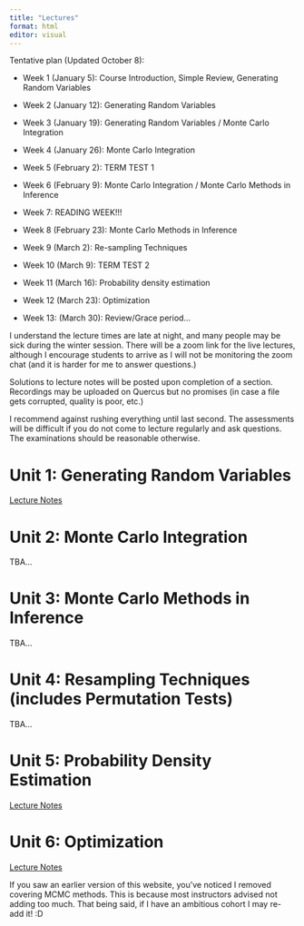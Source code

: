 ```yaml
---
title: "Lectures"
format: html
editor: visual
---
```


Tentative plan (Updated October 8):

-   Week 1 (January 5): Course Introduction, Simple Review, Generating Random Variables

-   Week 2 (January 12): Generating Random Variables

-   Week 3 (January 19): Generating Random Variables / Monte Carlo Integration

-   Week 4 (January 26): Monte Carlo Integration

-   Week 5 (February 2): TERM TEST 1

-   Week 6 (February 9): Monte Carlo Integration / Monte Carlo Methods in Inference

-   Week 7: READING WEEK!!!

-   Week 8 (February 23): Monte Carlo Methods in Inference

-   Week 9 (March 2): Re-sampling Techniques

-   Week 10 (March 9): TERM TEST 2

-   Week 11 (March 16): Probability density estimation

-   Week 12 (March 23): Optimization

-   Week 13: (March 30): Review/Grace period...

I understand the lecture times are late at night, and many people may be sick during the winter session. There will be a zoom link for the live lectures, although I encourage students to arrive as I will not be monitoring the zoom chat (and it is harder for me to answer questions.)

Solutions to lecture notes will be posted upon completion of a section. Recordings may be uploaded on Quercus but no promises (in case a file gets corrupted, quality is poor, etc.)

I recommend against rushing everything until last second. The assessments will be difficult if you do not come to lecture regularly and ask questions. The examinations should be reasonable otherwise.

# Unit 1: Generating Random Variables

[Lecture Notes](lecture_notes/Unit1_Slides_nosol.pdf)

# Unit 2: Monte Carlo Integration

TBA...

# Unit 3: Monte Carlo Methods in Inference

TBA...

# Unit 4: Resampling Techniques (includes Permutation Tests)

TBA...

# Unit 5: Probability Density Estimation

[Lecture Notes](lecture_notes/Unit5_Slides_nosol.pdf)

# Unit 6: Optimization

[Lecture Notes](lecture_notes/Unit6_Slides_nosol.pdf)

If you saw an earlier version of this website, you've noticed I removed covering MCMC methods. This is because most instructors advised not adding too much. That being said, if I have an ambitious cohort I may re-add it! :D

